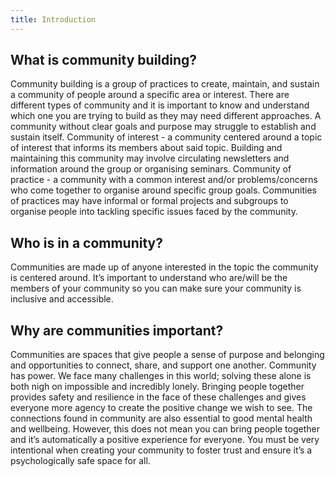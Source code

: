 ```yaml
---
title: Introduction
---
```


## What is community building? 

Community building is a group of practices to create, maintain, and sustain a community of people around a specific area or interest.
There are different types of community and it is important to know and understand which one you are trying to build as they may need different approaches. A community without clear goals and purpose may struggle to establish and sustain itself.
Community of interest - a community centered around a topic of interest that informs its members about said topic. Building and maintaining this community may involve circulating newsletters and information around the group or organising seminars.
Community of practice - a community with a common interest and/or problems/concerns who come together to organise around specific group goals. Communities of practices may have informal or formal projects and subgroups to organise people into tackling specific issues faced by the community.

## Who is in a community?

Communities are made up of anyone interested in the topic the community is centered around. It’s important to understand who are/will be the members of your community so you can make sure your community is inclusive and accessible.

## Why are communities important?

Communities are spaces that give people a sense of purpose and belonging and opportunities to connect, share, and support one another. 
Community has power. We face many challenges in this world; solving these alone is both nigh on impossible and incredibly lonely. Bringing people together provides safety and resilience in the face of these challenges and gives everyone more agency to create the positive change we wish to see. 
The connections found in community are also essential to good mental health and wellbeing. However, this does not mean you can bring people together and it’s automatically a positive experience for everyone. You must be very intentional when creating your community to foster trust and ensure it’s a psychologically safe space for all. 
